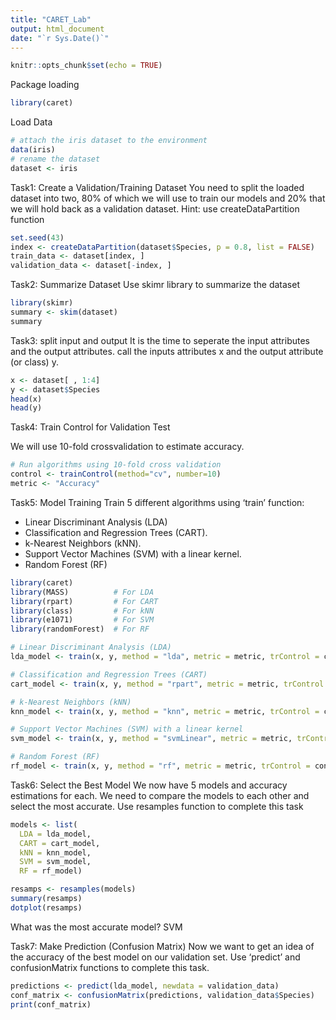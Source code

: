 ```yaml
---
title: "CARET_Lab"
output: html_document
date: "`r Sys.Date()`"
---
```


```r
knitr::opts_chunk$set(echo = TRUE)
```

Package loading
```r
library(caret)
```

Load Data
```r
# attach the iris dataset to the environment
data(iris)
# rename the dataset
dataset <- iris
```

Task1: Create a Validation/Training Dataset
You need to split the loaded dataset into two, 80% of which we will use to train our models and 20% that we will hold back as a validation dataset.
Hint: use createDataPartition function
```r
set.seed(43)
index <- createDataPartition(dataset$Species, p = 0.8, list = FALSE)
train_data <- dataset[index, ]
validation_data <- dataset[-index, ]
```

Task2: Summarize Dataset
Use skimr library to summarize the dataset
```r
library(skimr)
summary <- skim(dataset)
summary
```

Task3: split input and output
 It is the time to seperate the input attributes and  the output attributes. call the inputs attributes x and the output attribute (or class) y.
```r
x <- dataset[ , 1:4]
y <- dataset$Species
head(x)
head(y)
```

Task4: Train Control for Validation Test

We will use 10-fold crossvalidation to estimate accuracy.
```r
# Run algorithms using 10-fold cross validation
control <- trainControl(method="cv", number=10)
metric <- "Accuracy"
```

Task5: Model Training
Train 5 different algorithms using 'train' function:

- Linear Discriminant Analysis (LDA)
- Classification and Regression Trees (CART).
- k-Nearest Neighbors (kNN).
- Support Vector Machines (SVM) with a linear kernel.
- Random Forest (RF)

```r
library(caret)
library(MASS)          # For LDA
library(rpart)         # For CART
library(class)         # For kNN
library(e1071)         # For SVM
library(randomForest)  # For RF
```

```r
# Linear Discriminant Analysis (LDA)
lda_model <- train(x, y, method = "lda", metric = metric, trControl = control)
```
```r
# Classification and Regression Trees (CART)
cart_model <- train(x, y, method = "rpart", metric = metric, trControl = control)
```
```r
# k-Nearest Neighbors (kNN)
knn_model <- train(x, y, method = "knn", metric = metric, trControl = control)
```
```r
# Support Vector Machines (SVM) with a linear kernel
svm_model <- train(x, y, method = "svmLinear", metric = metric, trControl = control)
```
```r
# Random Forest (RF)
rf_model <- train(x, y, method = "rf", metric = metric, trControl = control)
```

Task6: Select the Best Model
We now have 5 models and accuracy estimations for each. We need to compare the models to each other and select the most accurate.
Use resamples function to complete this task

```r
models <- list(
  LDA = lda_model,
  CART = cart_model,
  kNN = knn_model,
  SVM = svm_model,
  RF = rf_model)

resamps <- resamples(models)
summary(resamps)
dotplot(resamps)
```
What was the most accurate model?
SVM

Task7: Make Prediction (Confusion Matrix)
Now we want to get an idea of the accuracy of the best model on our validation set. Use 'predict' and confusionMatrix functions to complete this task.

```r
predictions <- predict(lda_model, newdata = validation_data)
conf_matrix <- confusionMatrix(predictions, validation_data$Species)
print(conf_matrix)
```

